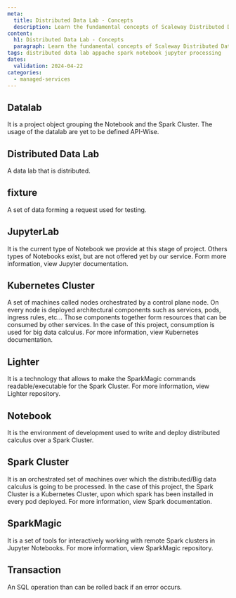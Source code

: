 ```yaml
---
meta:
  title: Distributed Data Lab - Concepts
  description: Learn the fundamental concepts of Scaleway Distributed Data Lab.
content:
  h1: Distributed Data Lab - Concepts
  paragraph: Learn the fundamental concepts of Scaleway Distributed Data Lab.
tags: distributed data lab appache spark notebook jupyter processing
dates:
  validation: 2024-04-22
categories:
  - managed-services
---
```


## Datalab

It is a project object grouping the Notebook and the Spark Cluster. The usage of the datalab are yet to be defined API-Wise.

## Distributed Data Lab

A data lab that is distributed.

## fixture

A set of data forming a request used for testing.

## JupyterLab 

It is the current type of Notebook we provide at this stage of project. Others types of Notebooks exist, but are not offered yet by our service. Form more information, view Jupyter documentation.

## Kubernetes Cluster

A set of machines called nodes orchestrated by a control plane node. On every node is deployed architectural components such as services, pods, ingress rules, etc... Those components together form resources that can be consumed by other services. In the case of this project, consumption is used for big data calculus. For more information, view Kubernetes documentation.

## Lighter

It is a technology that allows to make the SparkMagic commands readable/executable for the Spark Cluster. For more information, view Lighter repository.

## Notebook

It is the environment of development used to write and deploy distributed calculus over a Spark Cluster.

## Spark Cluster 

It is an orchestrated set of machines over which the distributed/Big data calculus is going to be processed. In the case of this project, the Spark Cluster is a Kubernetes Cluster, upon which spark has been installed in every pod deployed. For more information, view Spark documentation.

## SparkMagic

It is a set of tools for interactively working with remote Spark clusters in Jupyter Notebooks. For more information, view SparkMagic repository.

## Transaction

An SQL operation than can be rolled back if an error occurs.